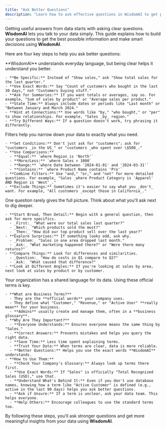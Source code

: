 ```yaml
---
title: "Ask Better Questions"
description: "Learn how to ask effective questions in WisdomAI to get precise data answers. This guide covers NLQ syntax, filters, follow-ups, and leveraging business terms for smarter decisions."
---
```


Getting useful answers from data starts with asking clear questions. **WisdomAI** lets you talk to your data simply. This guide explains how to build your questions to get the best possible information and make smart decisions using **WisdomAI**.

Here are four key steps to help you ask better questions:

<Steps>
  <Step title="Speak Clearly with Natural Language Queries (NLQ)">
    **WisdomAI** understands everyday language, but being clear helps it understand you better.

    - **Be Specific:** Instead of "Show sales," ask "Show total sales for the last quarter."
    - **Use Exact Words:** Say "Count of customers who bought in the last 30 days," not "Customers buying stuff."
    - **Ask for Summaries:** If you want totals or averages, say so. For example, "Sum of sales by product" or "Average sales per product."
    - **State Time:** Always include dates or periods like "Last month" or "Between January and March 2024."
    - **Hint at Connections:** Use words like "by," "who bought," or "per" to show relationships. For example, "Sales _by_ region."
    - **Try Different Ways:** If a question doesn't work, try phrasing it differently.
  </Step>
  <Step title="Focus Your Questions with Filters">
    Filters help you narrow down your data to exactly what you need.

    - **Set Conditions:** Don't just ask for "customers"; ask for "customers _in the US_" or "customers _who spent over \$500_."
    - **Use Comparisons:**
      - **Equal:** `where Region is 'North'`
      - **More/Less:** `where Sales > 1000`
      - **Range:** `where Date between '2024-01-01' and '2024-03-31'`
      - **Contains:** `where Product Name contains 'Pro'`
    - **Combine Filters:** Use "and," "or," and "not" for more detailed questions. For example, "Sales _where Product Category is 'Apparel' AND Region is 'West'_."
    - **Exclude Things:** Sometimes it's easier to say what you _don't_ want. For example, "All customers _except those in California_."
  </Step>
  <Step title="Plan for Follow-Up Questions">
    One question rarely gives the full picture. Think about what you'll ask next to dig deeper.

    - **Start Broad, Then Detail:** Begin with a general question, then ask for more specifics.
      - _First:_ "What were our total sales last quarter?"
      - _Next:_ "Which products sold the most?"
      - _Then:_ "How did our top product sell over the last year?"
    - **Explore Surprises:** If something looks odd, ask why.
      - _Problem:_ "Sales in one area dropped last month."
      - _Ask:_ "What marketing happened there?" or "Were there many returns?"
    - **Compare Things:** Look for differences and similarities.
      - _Question:_ "How do costs in Q1 compare to Q2?"
      - _Ask:_ "What caused that difference?"
    - **Look at Different Angles:** If you're looking at sales by area, next look at sales by product or by customer.
  </Step>
  <Step title="Use Business Terms Set by Admins">
    Your organization has a shared language for its data. Using these official terms is key.

    - **What are Business Terms?**
      - They are the **official words** your company uses.
      - They define what "Customer," "Revenue," or "Active User" **really mean** for your business.
      - **Admins** usually create and manage them, often in a **business glossary**.
    - **Why Are They Important?**
      - **Everyone Understands:** Ensures everyone means the same thing by "Sales."
      - **Correct Answers:** Prevents mistakes and helps you query the right data.
      - **Save Time:** Less time spent explaining terms.
      - **Trust Your Data:** When terms are clear, data is more reliable.
      - **Better Questions:** Helps you use the exact words **WisdomAI** understands.
    - **How to Use Them:**
      - **Check Your Company's Glossary:** Always look up terms there first.
      - **Use Exact Words:** If "Sales" is officially "Total Recognized Sales (USD)," use that.
      - **Understand What's Behind It:** Even if you don't use database names, knowing how a term like "Active Customer" is defined (e.g., active in the last 90 days) helps you ask better questions.
      - **Ask if Unsure:** If a term is unclear, ask your data team. This helps everyone.
      - **Help Others:** Encourage colleagues to use the standard terms too.
  </Step>
</Steps>

By following these steps, you'll ask stronger questions and get more meaningful insights from your data using **WisdomAI**.